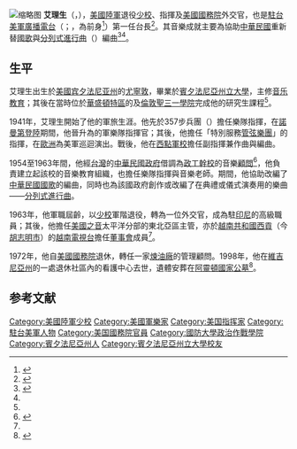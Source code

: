 [[File:Harold_L._"Lin"_Arison.jpg|缩略图]]
'''艾理生'''（{{lang-en|Harold L. "Lin" Arison}}，{{bd|1919年|9月9日|1998年|10月29日}}），[[美國陸軍|美國陸軍]]退役[[少校|少校]]、{{link-en|美國陸軍軍樂團|United States Army Band}}指揮及[[美國國務院|美國國務院]]外交官，也是[[駐台美軍|駐台美軍]][[美軍電台|廣播電台]]（{{lang|en|Armed Forces Network in Taiwan}}；{{lang|en|AFNT}}，為{{lang|en|[[ICRT|ICRT]]}}前身<ref>{{Cite web |url=http://www.icrt.com.tw/page_details.php?&mlevel1=5&mlevel2=9 |title=About ICRT |archiveurl=https://archive.is/20161130180729/http://www.icrt.com.tw/page_details.php?&mlevel1=5&mlevel2=9 |archivedate=2016-11-30 |date=2015-01-07 |accessdate=2016-11-30 |publisher=ICRT |deadurl=yes }}</ref>）第一任台長<ref name=陳怡樺>{{cite news|author1=陳怡樺|title=特稿：故美軍艾理生少校奠定國軍軍樂基石|url=https://tw.news.yahoo.com/%E7%89%B9%E7%A8%BF-%E6%95%85%E7%BE%8E%E8%BB%8D%E8%89%BE%E7%90%86%E7%94%9F%E5%B0%91%E6%A0%A1%E5%A5%A0%E5%AE%9A%E5%9C%8B%E8%BB%8D%E8%BB%8D%E6%A8%82%E5%9F%BA%E7%9F%B3-142900001.html|accessdate=2015-05-12|agency=[[軍聞社|軍聞社]]|date=2013-05-21|archive-date=2019-06-02|archive-url=https://web.archive.org/web/20190602075757/https://tw.news.yahoo.com/%E7%89%B9%E7%A8%BF-%E6%95%85%E7%BE%8E%E8%BB%8D%E8%89%BE%E7%90%86%E7%94%9F%E5%B0%91%E6%A0%A1%E5%A5%A0%E5%AE%9A%E5%9C%8B%E8%BB%8D%E8%BB%8D%E6%A8%82%E5%9F%BA%E7%9F%B3-142900001.html|dead-url=no}}</ref>。其音樂成就主要為協助[[中華民國|中華民國]]重新替[[中華民國國歌|國歌]]與[[分列式進行曲_(中華民國)|分列式進行曲]]（{{lang|en|avanciermars}}）編曲<ref name="Arlington National Cemetery">{{cite web|title=Harold L. "Lin" Arison|url=http://www.arlingtoncemetery.net/hlarison.htm|publisher=Arlington National Cemetery|accessdate=2015-05-11|language=en|date=2006-08-18|archive-date=2017-10-06|archive-url=https://web.archive.org/web/20171006073110/http://arlingtoncemetery.net/hlarison.htm|dead-url=no}}</ref><ref name="陳秋婷"/>。

== 生平 ==
艾理生出生於[[美國|美國]][[宾夕法尼亚州|宾夕法尼亚州]]的[[尤寧敦_(賓夕法尼亞州)|尤寧敦]]，畢業於[[賓夕法尼亞州立大學|賓夕法尼亞州立大學]]，主修[[音乐教育|音乐教育]]；其後在當時位於[[華盛頓特區|華盛頓特區]]{{link-en|麥克奈爾堡|Fort Lesley J. McNair}}的{{link-en|陸軍音樂學校|United States Armed Forces School of Music}}及[[倫敦聖三一學院|倫敦聖三一學院]]完成他的研究生課程<ref name="Arlington National Cemetery" />。

1941年，艾理生開始了他的軍旅生涯。他先於357步兵團（{{lang|en|357th Infantry Regiment}}）擔任樂隊指揮，在[[諾曼第登陸|諾曼第登陸]]期間，他晉升為{{link-en|美國陸軍第90步兵師|90th Infantry Division (United States)|第90步兵師}}的軍樂隊指揮官；其後，他擔任「特別服務[[管弦樂團|管弦樂團]]」的指揮，在[[歐洲|歐洲]]為美軍巡迴演出。戰後，他在[[西點軍校|西點軍校]]擔任副指揮兼作曲與編曲。

1954至1963年間，他經[[台灣|台灣]]的[[中華民國政府|中華民國政府]]借調為[[政工幹校|政工幹校]]的音樂[[顧問|顧問]]<ref name="陳秋婷">{{cite web|author1=陳秋婷|title=軍樂的衰微與管樂的興起：一頁臺灣音樂小史|url=http://ir.lib.ntnu.edu.tw/ir/retrieve/49467/metadata_08_01_s_05_0106.pdf|publisher=[[國立臺灣師範大學|國立臺灣師範大學]]|accessdate=2015-05-11|pages=21|date=2009年6月|deadurl=yes|archiveurl=https://web.archive.org/web/20150518095302/http://ir.lib.ntnu.edu.tw/ir/retrieve/49467/metadata_08_01_s_05_0106.pdf|archivedate=2015-05-18}}</ref>，他負責建立起該校的音樂教育組織，也擔任樂隊指揮與音樂老師。期間，他協助改編了[[中華民國國歌|中華民國國歌]]的編曲，同時也為該國政府創作或改編了在典禮或儀式演奏用的樂曲——[[分列式進行曲_(中華民國)|分列式進行曲]]。

1963年，他軍職屆齡，以[[少校|少校]]軍階退役，轉為一位外交官，成為{{link-en|美國新聞總署|United States Information Agency}}駐[[印尼|印尼]]的高級職員；其後，他擔任[[美國之音|美國之音]]太平洋分部的東北亞區主管，亦於[[越南共和國|越南共和國]][[胡志明市|西貢]]（今[[胡志明市|胡志明市]]）的[[越南電視台_(越南共和國)|越南電視台]]擔任[[董事會|董事會]]成員<ref name="Arlington National Cemetery" />。

1972年，他自[[美國國務院|美國國務院]]退休，轉任一家[[煉油廠|煉油廠]]的管理顧問。1998年，他在[[維吉尼亞州|維吉尼亞州]]{{link-en|斯特靈 (維吉尼亞)|Sterling, Virginia|斯特靈}}的一處退休社區內的看護中心去世，遺體安葬在[[阿靈頓國家公墓|阿靈頓國家公墓]]<ref>{{cite web|title=Arlington County VA Archives Cemeteries....Arlington National Cemetery - Surnames APS-AYR|url=http://files.usgwarchives.net/va/arlington/cemeteries/arlington-aps-ayr.txt|accessdate=2015-05-11|language=en|quote=ARISON  HAROLD LINDSEY  JR   09/09/1919 10/29/1998 US ARMY MAJ|archive-date=2013-10-30|archive-url=https://web.archive.org/web/20131030082850/http://files.usgwarchives.net/va/arlington/cemeteries/arlington-aps-ayr.txt|dead-url=no}}</ref>。

==参考文献==
{{reflist}}
{{駐臺美軍}}
{{DEFAULTSORT:Arison, Harold, L.}}
[[Category:美國陸軍少校|Category:美國陸軍少校]]
[[Category:美國軍樂家|Category:美國軍樂家]]
[[Category:美国指挥家|Category:美国指挥家]]
[[Category:駐台美軍人物|Category:駐台美軍人物]]
[[Category:美国國務院官員|Category:美国國務院官員]]
[[Category:國防大學政治作戰學院|Category:國防大學政治作戰學院]]
[[Category:賓夕法尼亞州人|Category:賓夕法尼亞州人]]
[[Category:賓夕法尼亞州立大學校友|Category:賓夕法尼亞州立大學校友]]